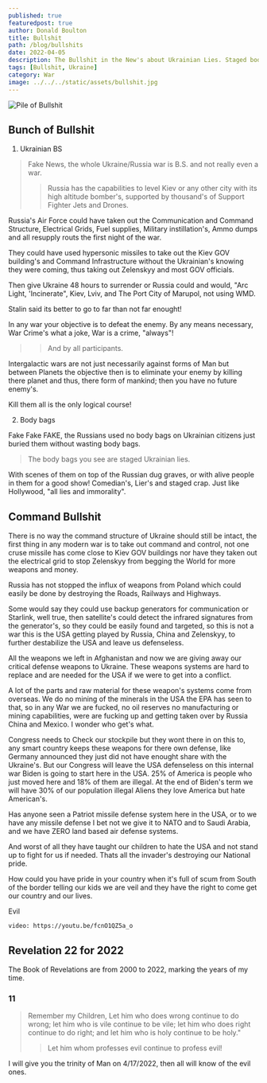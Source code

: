 ```yaml
---
published: true
featuredpost: true
author: Donald Boulton
title: Bullshit
path: /blog/bullshits
date: 2022-04-05
description: The Bullshit in the New's about Ukrainian Lies. Staged body bag scenes and executions, Destruction of there own city's
tags: [Bullshit, Ukraine]
category: War
image: ../../../static/assets/bullshit.jpg
---
```


![Pile of Bullshit](../../../static/assets/bullshit.jpg)

## Bunch of Bullshit

1. Ukrainian BS

> Fake News, the whole Ukraine/Russia war is B.S. and not really even a war.
>
> > Russia has the capabilities to level Kiev or any other city with its high altitude bomber's, supported by thousand's of Support Fighter Jets and Drones.

Russia's Air Force could have taken out the Communication and Command Structure, Electrical Grids, Fuel supplies, Military instillation's, Ammo dumps and all resupply routs the first night of the war.

They could have used hypersonic missiles to take out the Kiev GOV building's and Command Infrastructure without the Ukrainian's knowing they were coming, thus taking out Zelenskyy and most GOV officials.

Then give Ukraine 48 hours to surrender or Russia could and would, "Arc Light, 'Incinerate", Kiev, Lviv, and The Port City of Marupol, not using WMD.

Stalin said its better to go to far than not far enought!

In any war your objective is to defeat the enemy. By any means necessary, War Crime's what a joke, War is a crime, "always"!

> > And by all participants.

Intergalactic wars are not just necessarily against forms of Man but between Planets the objective then is to eliminate your enemy by killing there planet and thus, there form of mankind; then you have no future enemy's.

Kill them all is the only logical course!

2. Body bags

Fake Fake FAKE, the Russians used no body bags on Ukrainian citizens just buried them without wasting body bags.

> The body bags you see are staged Ukrainian lies.

With scenes of them on top of the Russian dug graves, or with alive people in them for a good show! Comedian's, Lier's and staged crap. Just like Hollywood, "all lies and immorality".

## Command Bullshit

There is no way the command structure of Ukraine should still be intact, the first thing in any modern war is to take out command and control, not one cruse missile has come close to Kiev GOV buildings nor have they taken out the electrical grid to stop Zelenskyy from begging the World for more weapons and money.

Russia has not stopped the influx of weapons from Poland which could easily be done by destroying the Roads, Railways and Highways.

Some would say they could use backup generators for communication or Starlink, well true, then satellite's could detect the infrared signatures from the generator's, so they could be easily found and targeted, so this is not a war this is the USA getting played by Russia, China and Zelenskyy, to further destabilize the USA and leave us defenseless.

All the weapons we left in Afghanistan and now we are giving away our critical defense weapons to Ukraine. These weapons systems are hard to replace and are needed for the USA if we were to get into a conflict.

A lot of the parts and raw material for these weapon's systems come from overseas. We do no mining of the minerals in the USA the EPA has seen to that, so in any War we are fucked, no oil reserves no manufacturing or mining capabilities, were are fucking up and getting taken over by Russia China and Mexico. I wonder who get's what.

Congress needs to Check our stockpile but they wont there in on this to, any smart country keeps these weapons for there own defense, like Germany announced they just did not have enought share with the Ukraine's. But our Congress will leave the USA defenseless on this internal war Biden is going to start here in the USA. 25% of America is people who just moved here and 18% of them are illegal. At the end of Biden's term we will have 30% of our population illegal Aliens they love America but hate American's.

Has anyone seen a Patriot missile defense system here in the USA, or to we have any missile defense I bet not we give it to NATO and to Saudi Arabia, and we have ZERO land based air defense systems.

And worst of all they have taught our children to hate the USA and not stand up to fight for us if needed. Thats all the invader's destroying our National pride.

How could you have pride in your country when it's full of scum from South of the border telling our kids we are veil and they have the right to come get our country and our lives.

Evil

`video: https://youtu.be/fcnO1QZ5a_o`

## Revelation 22 for 2022

The Book of Revelations are from 2000 to 2022, marking the years of my time.

### 11

> Remember my Children, Let him who does wrong continue to do wrong; let him who is vile continue to be vile; let him who does right continue to do right; and let him who is holy continue to be holy."
>
> > Let him whom professes evil continue to profess evil!

I will give you the trinity of Man on 4/17/2022, then all will know of the evil ones.

<WavyHr className="mt-1 mb-1 text-fuchsia-600" />
